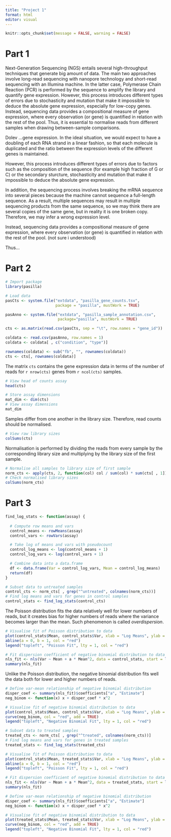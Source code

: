 ```yaml
---
title: "Project 1"
format: html
editor: visual
---
```


```r
knitr::opts_chunk$set(message = FALSE, warning = FALSE)
```


# Part 1

Next-Generation Sequencing (NGS) entails several high-throughput techniques
that generate big amount of data. The main two approaches involve long-read
sequencing with nanopore technology and short-read sequencing with an Illumina
machine. In the latter case, Polymerase Chain Reaction (PCR) is performed
by the sequence to amplify the library and quantify gene expression. However,
this process introduces different types of errors due to stochasticity and
mutation that make it impossible to deduce the absolute gene expression,
especially for low-copy genes. Instead, sequencing data provides a compositional
measure of gene expression, where every observation (or gene) is quantified
in relation with the rest of the pool. Thus, it is essential to normalise reads
from different samples when drawing between-sample comparisons.

Dolev
...gene expression. In the ideal situation, we would expect to have a doubling of each RNA strand in a linear fashion, so that each molecule is duplicated and the ratio between the expression levels of the different genes is maintained.

However, this process introduces different types of errors due to factors such as the composition of the sequence (for example high fraction of G or C) or the secondary sturcture, stochasticity and mutation that make it impossible to deduce the absolute gene expression.

In addition, the sequencing process involves breaking the mRNA sequence into several pieces because the machine cannot sequence a full-length sequence. As a result, multiple sequences may result in multiple sequencing products from the same sequence, so we may think there are several copies of the same gene, but in reality it is one broken copy. Therefore, we may infer a wrong expression level. 

Instead, sequencing data provides a compositional measure of gene expression, where every observation (or gene) is quantified in relation with the rest of the pool. (not sure i understood)

Thus...


# Part 2

```r
# Import package
library(pasilla)
```

```r
# Load data
pasCts <- system.file("extdata", "pasilla_gene_counts.tsv",
                      package = "pasilla", mustWork = TRUE)

pasAnno <- system.file("extdata", "pasilla_sample_annotation.csv",
                       package="pasilla", mustWork = TRUE)

cts <- as.matrix(read.csv(pasCts, sep = "\t", row.names = "gene_id"))

coldata <- read.csv(pasAnno, row.names = 1)
coldata <- coldata[ , c("condition", "type")]

rownames(coldata) <- sub("fb", "", rownames(coldata))
cts <- cts[, rownames(coldata)]
```

The matrix `cts` contains the gene expression data in terms of the number of
reads for `r nrow(cts)` genes from `r ncol(cts)` samples.

```r
# View head of counts assay
head(cts)
```
```r
# Store assay dimensions
mat_dim <- dim(cts)
# View assay dimensions
mat_dim
```
Samples differ from one another in the library size. Therefore, read counts
should be normalised.

```r
# View raw library sizes
colSums(cts)
```

Normalisation is performed by dividing the reads from every sample by the
corresponding library size and multiplying by the library size of the first
sample.

```r
# Normalise all samples to library size of first sample
norm_cts <- apply(cts, 2, function(col) col / sum(col) * sum(cts[ , 1]))
# Check normalised library sizes
colSums(norm_cts)
```

# Part 3

```r
find_log_stats <- function(assay) {
  
  # Compute row means and vars
  control_means <- rowMeans(assay)
  control_vars <- rowVars(assay)

  # Take log of means and vars with pseudocount
  control_log_means <- log(control_means + 1)
  control_log_vars <- log(control_vars + 1)

  # Combine data into a data.frame
  df <- data.frame(Var = control_log_vars, Mean = control_log_means)
  return(df)
}
```

```r
# Subset data to untreated samples
control_cts <- norm_cts[ , grep("^untreated", colnames(norm_cts))]
# Find log means and vars for genes in control samples
control_stats <- find_log_stats(control_cts)
```

The Poisson distribution fits the data relatively well for lower numbers of
reads, but it creates bias for higher numbers of reads where the variance
becomes larger than the mean. Such phenomenon is called *overdispersion*.

```r
# Visualise fit of Poisson distribution to data
plot(control_stats$Mean, control_stats$Var, xlab = "Log Means", ylab = "Log Vars")
abline(a = 0, b = 1, col = "red")
legend("topleft", "Poisson Fit", lty = 1, col = "red")
```

```r
# Fit dispersion coefficient of negative binomial distribution to data
nls_fit <- nls(Var ~ Mean + a * Mean^2, data = control_stats, start = list(a = 0))
summary(nls_fit)
```

Unlike the Poisson distribution, the negative binomial distribution fits well
the data both for lower and higher numbers of reads.

```r
# Define var-mean relationship of negative binomial distribution
disper_coef <- summary(nls_fit)$coefficients["a", "Estimate"]
neg_binom <- function(x) x + disper_coef * x^2

# Visualise fit of negative binomial distribution to data
plot(control_stats$Mean, control_stats$Var, xlab = "Log Means", ylab = "Log Vars")
curve(neg_binom, col = "red", add = TRUE)
legend("topleft", "Negative Binomial Fit", lty = 1, col = "red")
```

```r
# Subset data to treated samples
treated_cts <- norm_cts[ , grep("^treated", colnames(norm_cts))]
# Find log means and vars for genes in treated samples
treated_stats <- find_log_stats(treated_cts)
```

```r
# Visualise fit of Poisson distribution to data
plot(control_stats$Mean, treated_stats$Var, xlab = "Log Means", ylab = "Log Vars")
abline(a = 0, b = 1, col = "red")
legend("topleft", "Poisson Fit", lty = 1, col = "red")
```

```r
# Fit dispersion coefficient of negative binomial distribution to data
nls_fit <- nls(Var ~ Mean + a * Mean^2, data = treated_stats, start = list(a = 0))
summary(nls_fit)
```

```r
# Define var-mean relationship of negative binomial distribution
disper_coef <- summary(nls_fit)$coefficients["a", "Estimate"]
neg_binom <- function(x) x + disper_coef * x^2

# Visualise fit of negative binomial distribution to data
plot(treated_stats$Mean, treated_stats$Var, xlab = "Log Means", ylab = "Log Vars")
curve(neg_binom, col = "red", add = TRUE)
legend("topleft", "Negative Binomial Fit", lty = 1, col = "red")
```

